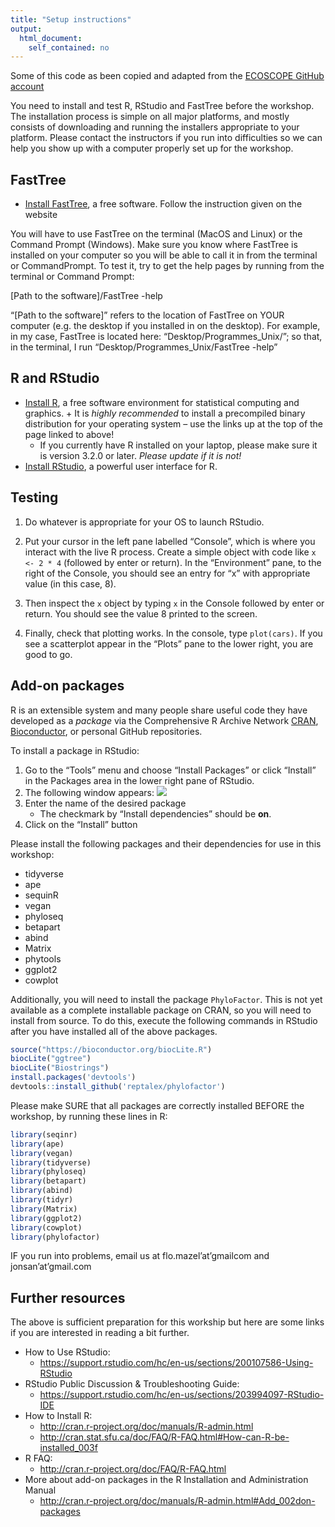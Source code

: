 ```yaml
---
title: "Setup instructions"
output:
  html_document:
    self_contained: no
---
```


Some of this code as been copied and adapted from the [ECOSCOPE GitHub account](https://github.com/EDUCE-UBC) 

You need to install and test R, RStudio and FastTree before the workshop.
The installation process is simple on all major platforms, and mostly
consists of downloading and running the installers appropriate to your
platform. Please contact the instructors if you run into difficulties
so we can help you show up with a computer properly set up for the
workshop.

## FastTree

* [Install FastTree](http://www.microbesonline.org/fasttree/#Install), a free software. Follow the instruction given on the website

You will have to use FastTree on the terminal (MacOS and Linux) or the Command Prompt (Windows). Make sure you know where FastTree is installed on your computer so you will be able to call it in from the terminal or CommandPrompt. To test it, try to get the help pages by running from the terminal or Command Prompt:

[Path to the software]/FastTree -help 

"[Path to the software]" refers to the location of FastTree on YOUR computer (e.g. the desktop if you installed in on the desktop). For example, in my case, FastTree is located here: "Desktop/Programmes_Unix/"; so that, in the terminal, I run "Desktop/Programmes_Unix/FastTree -help "


## R and RStudio

* [Install R](http://www.r-project.org), a free software environment for statistical
  computing and graphics.
      + It is _highly recommended_ to install a precompiled binary
  distribution for your operating system -- use the links up at the
  top of the page linked to above!
    + If you currently have R installed on your laptop, please make sure it is version 3.2.0 or later. *Please update if it is not!*
* [Install RStudio](https://www.rstudio.com/products/rstudio/download/), a powerful user interface for R.

## Testing

1. Do whatever is appropriate for your OS to launch RStudio. 
  
2. Put your cursor in the left pane labelled "Console", which is where you
  interact with the live R process. Create a simple object with code
  like `x <- 2 * 4` (followed by enter or return). In the
  "Environment" pane, to the right of the Console, you should see an
  entry for "x" with appropriate value (in this case, 8).
  
3. Then inspect the `x` object by typing `x` in the Console followed by
  enter or return. You should see the value 8 printed to the screen.

4. Finally, check that plotting works. In the console, type
  `plot(cars)`. If you see a scatterplot appear in the "Plots" pane to the lower right,
  you are good to go.


## Add-on packages

R is an extensible system and many people share useful code they
have developed as a _package_ via the Comprehensive R Archive
  Network [CRAN](https://cran.r-project.org/), [Bioconductor](https://www.bioconductor.org/), or personal GitHub repositories. 

To install a
package in RStudio:

1. Go to the "Tools" menu and choose  "Install Packages" or click "Install" in the Packages area in the lower right pane of RStudio.
2. The following window appears: ![](images/packages_screenshot.png)
3. Enter the name of the desired package
    + The checkmark by
   "Install dependencies" should be **on**.
4. Click on the "Install" button

Please install the following packages and their dependencies for use in this workshop:

* tidyverse 
* ape
* sequinR
* vegan
* phyloseq
* betapart
* abind
* Matrix
* phytools
* ggplot2
* cowplot

Additionally, you will need to install the package `PhyloFactor`. This is not yet
available as a complete installable package on CRAN, so you will need to install
from source. To do this, execute the following commands in RStudio after you 
have installed all of the above packages.

```r
source("https://bioconductor.org/biocLite.R")
biocLite("ggtree")
biocLite("Biostrings")
install.packages('devtools')
devtools::install_github('reptalex/phylofactor')
```

Please make SURE that all packages are correctly installed BEFORE the workshop, by running these lines in R:

```r
library(seqinr)
library(ape)
library(vegan)
library(tidyverse)
library(phyloseq)
library(betapart)
library(abind)
library(tidyr)
library(Matrix)
library(ggplot2)
library(cowplot)
library(phylofactor)
```

IF you run into problems, email us at flo.mazel'at'gmailcom and jonsan'at'gmail.com

## Further resources

The above is sufficient preparation for this workship but here are some links if you are interested in reading a bit further.

* How to Use RStudio:
    - <https://support.rstudio.com/hc/en-us/sections/200107586-Using-RStudio>
* RStudio Public Discussion & Troubleshooting Guide:
    - <https://support.rstudio.com/hc/en-us/sections/203994097-RStudio-IDE>
* How to Install R:
    - <http://cran.r-project.org/doc/manuals/R-admin.html>
    - <http://cran.stat.sfu.ca/doc/FAQ/R-FAQ.html#How-can-R-be-installed_003f>
* R FAQ:
    - <http://cran.r-project.org/doc/FAQ/R-FAQ.html>
* More about add-on packages in the R Installation and Administration Manual
     - <http://cran.r-project.org/doc/manuals/R-admin.html#Add_002don-packages>
     


